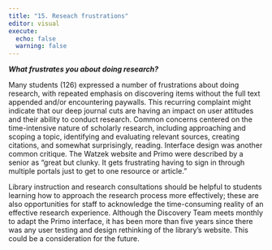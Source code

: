 ```yaml
---
title: "15. Reseach frustrations"
editor: visual
execute:
  echo: false
  warning: false
---
```


***What frustrates you about doing research?***

Many students (126) expressed a number of frustrations about doing research, with repeated emphasis on discovering items without the full text appended and/or encountering paywalls. This recurring complaint might indicate that our deep journal cuts are having an impact on user attitudes and their ability to conduct research. Common concerns centered on the time-intensive nature of scholarly research, including approaching and scoping a topic, identifying and evaluating relevant sources, creating citations, and somewhat surprisingly, reading. Interface design was another common critique. The Watzek website and Primo were described by a senior as “great but clunky. It gets frustrating having to sign in through multiple portals just to get to one resource or article.”

Library instruction and research consultations should be helpful to students learning how to approach the research process more effectively; these are also opportunities for staff to acknowledge the time-consuming reality of an effective research experience. Although the Discovery Team meets monthly to adapt the Primo interface, it has been more than five years since there was any user testing and design rethinking of the library’s website. This could be a consideration for the future.
